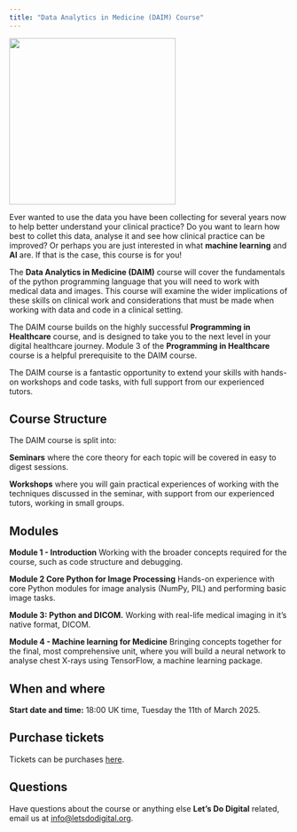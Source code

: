 ```yaml
---
title: "Data Analytics in Medicine (DAIM) Course"
---
```


![](/media/daim-course-logo){height=300px fig-align="center" fig-alt="A computer screen in cartoon form depicting a doctor looking at a chart"}

Ever wanted to use the data you have been collecting for several years now to help better understand your clinical practice? Do you want to learn how best to collet this data, analyse it and see how clinical practice can be improved? Or perhaps you are just interested in what **machine learning** and **AI** are. If that is the case, this course is for you!

The **Data Analytics in Medicine (DAIM)** course will cover the fundamentals of the python programming language that you will need to work with medical data and images. This course will examine the wider implications of these skills on clinical work and considerations that must be made when working with data and code in a clinical setting.

The DAIM course builds on the highly successful **Programming in Healthcare** course, and is designed to take you to the next level in your digital healthcare journey. Module 3 of the **Programming in Healthcare** course is a helpful prerequisite to the DAIM course.

The DAIM course is a fantastic opportunity to extend your skills with hands-on workshops and code tasks, with full support from our experienced tutors.

## Course Structure

The DAIM course is split into:

**Seminars** where the core theory for each topic will be covered in easy to digest sessions.

**Workshops** where you will gain practical experiences of working with the techniques discussed in the seminar, with support from our experienced tutors, working in small groups.

## Modules

**Module 1 - Introduction** Working with the broader concepts required for the course, such as code structure and debugging.

**Module 2 Core Python for Image Processing** Hands-on experience with core Python modules for image analysis (NumPy, PIL) and performing basic image tasks. 

**Module 3: Python and DICOM.** Working with real-life medical imaging in it’s native format, DICOM.

**Module 4 - Machine learning for Medicine** Bringing concepts together for the final, most comprehensive unit, where you will build a neural network to analyse chest X-rays using TensorFlow, a machine learning package.

## When and where

**Start date and time:** 18:00 UK time, Tuesday the 11th of March 2025.

## Purchase tickets

Tickets can be purchases [here](https://letsdodigital.thinkific.com/courses/data-analytics-in-medicine-course).


## Questions

Have questions about the course or anything else **Let's Do Digital** related, email us at [info@letsdodigital.org](mailto:info@letsdodigital.org).